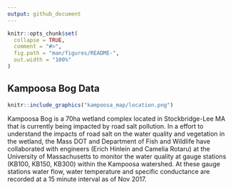 ```yaml
---
output: github_document
---
```



```r
knitr::opts_chunk$set(
  collapse = TRUE,
  comment = "#>",
  fig.path = "man/figures/README-",
  out.width = "100%"
)
```

## Kampoosa Bog Data

```r
knitr::include_graphics("kampoosa_map/location.png")
```



Kampoosa Bog is a 70ha wetland complex located in Stockbridge-Lee MA that is currently being impacted by road salt pollution. In a effort to understand the impacts of road salt on the water quality and vegetation in the wetland, the Mass DOT and Department of Fish and Wildlife have collaborated with engineers (Erich Hinlein and Camelia Rotaru) at the University of Massachusetts to monitor the water quality at gauge stations (KB100, KB150, KB300) within the Kampoosa watershed. At these gauge stations water flow, water temperature and specific conductance are recorded at a 15 minute interval as of Nov 2017.

